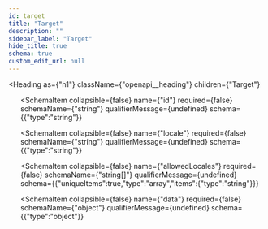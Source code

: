```yaml
---
id: target
title: "Target"
description: ""
sidebar_label: "Target"
hide_title: true
schema: true
custom_edit_url: null
---
```



<Heading
  as={"h1"}
  className={"openapi__heading"}
  children={"Target"}
>
</Heading>





<ul>
  <SchemaItem
    collapsible={false}
    name={"type"}
    required={false}
    schemaName={"string"}
    qualifierMessage={"**Possible values:** [`REALM`, `USER`, `ASSET`, `CUSTOM`]"}
    schema={{"type":"string","enum":["REALM","USER","ASSET","CUSTOM"]}}
  >
    
  </SchemaItem><SchemaItem
    collapsible={false}
    name={"id"}
    required={false}
    schemaName={"string"}
    qualifierMessage={undefined}
    schema={{"type":"string"}}
  >
    
  </SchemaItem><SchemaItem
    collapsible={false}
    name={"locale"}
    required={false}
    schemaName={"string"}
    qualifierMessage={undefined}
    schema={{"type":"string"}}
  >
    
  </SchemaItem><SchemaItem
    collapsible={false}
    name={"allowedLocales"}
    required={false}
    schemaName={"string[]"}
    qualifierMessage={undefined}
    schema={{"uniqueItems":true,"type":"array","items":{"type":"string"}}}
  >
    
  </SchemaItem><SchemaItem
    collapsible={false}
    name={"data"}
    required={false}
    schemaName={"object"}
    qualifierMessage={undefined}
    schema={{"type":"object"}}
  >
    
  </SchemaItem>
</ul>
            